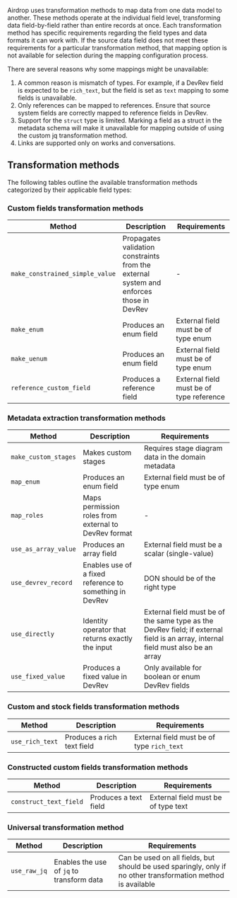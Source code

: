 Airdrop uses transformation methods to map data from one data model to another. 
These methods operate at the individual field level, transforming data field-by-field rather than entire records at once. 
Each transformation method has specific requirements regarding the field types and data formats it can work with. 
If the source data field does not meet these requirements for a particular transformation method, that mapping option is not available for selection during the mapping configuration process.

There are several reasons why some mappings might be unavailable:

1. A common reason is mismatch of types. For example, if a DevRev field is expected to be `rich_text`, 
but the field is set as `text` mapping to some fields is unavailable. 
2. Only references can be mapped to references. Ensure that source system fields are correctly 
mapped to reference fields in DevRev.
3. Support for the `struct` type is limited. Marking a field as a struct in the metadata schema will 
make it unavailable for mapping outside of using the custom jq transformation method. 
4. Links are supported only on works and conversations.

## Transformation methods
The following tables outline the available transformation methods categorized by their applicable field types:

### Custom fields transformation methods

| Method | Description | Requirements |
|--------|-------------|-------------|
| `make_constrained_simple_value` | Propagates validation constraints from the external system and enforces those in DevRev | - |
| `make_enum` | Produces an enum field | External field must be of type enum |
| `make_uenum` | Produces an enum field | External field must be of type enum |
| `reference_custom_field` | Produces a reference field | External field must be of type reference |

### Metadata extraction transformation methods

| Method | Description | Requirements |
|--------|-------------|-------------|
| `make_custom_stages` | Makes custom stages | Requires stage diagram data in the domain metadata |
| `map_enum` | Produces an enum field | External field must be of type enum |
| `map_roles` | Maps permission roles from external to DevRev format | - |
| `use_as_array_value` | Produces an array field | External field must be a scalar (single-value) |
| `use_devrev_record` | Enables use of a fixed reference to something in DevRev | DON should be of the right type |
| `use_directly` | Identity operator that returns exactly the input | External field must be of the same type as the DevRev field; if external field is an array, internal field must also be an array |
| `use_fixed_value` | Produces a fixed value in DevRev | Only available for boolean or enum DevRev fields |

### Custom and stock fields transformation methods

| Method | Description | Requirements |
|--------|-------------|-------------|
| `use_rich_text` | Produces a rich text field | External field must be of type `rich_text` |

### Constructed custom fields transformation methods

| Method | Description | Requirements |
|--------|-------------|-------------|
| `construct_text_field` | Produces a text field | External field must be of type text |

### Universal transformation method

| Method | Description | Requirements |
|--------|-------------|-------------|
| `use_raw_jq` | Enables the use of `jq` to transform data | Can be used on all fields, but should be used sparingly, only if no other transformation method is available |